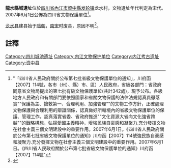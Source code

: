 {{msg:四川省文物保護單位
|名稱 = 龍水縣城遺址
|編號 = 3
|圖片 = 
|級別 = S7
|分類 = 
|時代 = 宋代
|地点 = [[四川省|四川省]][[內江市|內江市]][[資中縣|資中縣]]
|坐標 =
|登錄 = 2007年6月1日
}}
'''龍水縣城遺址'''位於[[四川省|四川省]][[內江市|內江市]][[資中縣|資中縣]][[发轮镇|发轮镇]]龙水村，文物遺址年代判定為宋代。2007年6月1日公佈為四川省文物保護單位<ref>"「四川省人民政府關於公布第七批省級文物保護單位的通知」，川府函【2007】114號，各市（州）、縣）市、區）人民政府，省級各部門：省政府同意省文物局提出的第七批有級文物保護單位(共計342處)，現予公布。各級地方人民政府和有關部門要依照國家和省關文物保護的法律法規認真貫徹落實""保護為主、搶救第一、合理利用、加強管理""的文物工作方針，正確處理文物保護與合理利用的辯證關係，認真做好所轄境內的省級文物保護單位的保護、管理工作。認真落實省委、省政府推進""文化資源大省向文化強省跨越""的戰略構想，弘揚愛國主義精神，增強民族自豪感和凝聚力.充分發揮文物在社會主義三個文明建設中的重要作用。2007年6月1日。《四川省人民政府關於公布第七批省級文物保護單位的通知》川府函【2007】114號強民族自豪感和凝聚力.充分發揮文物在社會主義三個文明建設中的重要作用。2007年6月1日。《四川省人民政府關於公布第七批省級文物保護單位的通知》川府函【2007】114號"</ref>。

[[龙水县_(隋朝)|龙水县]]建县始于[[隋朝|隋朝]]，[[南宋|南宋]]时废县，原因不明<ref>{{Cite web|url=http://njrb.newssc.org/html/2010-04/11/content_896515.htm|title=发轮镇遗事|accessdate=2015-04-12|author=记者：黄慧、冯俊强|date=2010-04-11|work=|publisher=内江日报多媒体报刊|language=Zh-hans}}{{Dead link|date=2018年6月 |bot=InternetArchiveBot |fix-attempted=no }}</ref>。

==註釋==
{{reflist}}
{{文物保護單位小作品}}
{{内江市境内的四川省文物保护单位}}
[[Category:四川城池遗址|Category:四川城池遗址]]
[[Category:内江文物保护单位|Category:内江文物保护单位]]
[[Category:内江考古遗址|Category:内江考古遗址]]
[[Category:资中县|Category:资中县]]